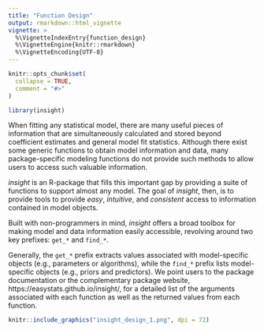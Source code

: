 ```yaml
---
title: "Function Design"
output: rmarkdown::html_vignette
vignette: >
  %\VignetteIndexEntry{function_design}
  %\VignetteEngine{knitr::rmarkdown}
  %\VignetteEncoding{UTF-8}
---
```


```r
knitr::opts_chunk$set(
  collapse = TRUE,
  comment = "#>"
)
```

```r
library(insight)
```

When fitting any statistical model, there are many useful pieces of information that are simultaneously calculated and stored beyond coefficient estimates and general model fit statistics. Although there exist some generic functions to obtain model information and data, many package-specific modeling functions do not provide such methods to allow users to access such valuable information. 

*insight* is an R-package that fills this important gap by providing a suite of functions to support almost any model. The goal of *insight*, then, is to provide tools to provide *easy*, *intuitive*, and *consistent* access to information contained in model objects. 

Built with non-programmers in mind, *insight* offers a broad toolbox for making model and data information easily accessible, revolving around two key prefixes: `get_*` and `find_*`. 

Generally, the `get_*` prefix extracts values associated with model-specific objects (e.g., parameters or algorithms), while the `find_*` prefix lists model-specific objects (e.g., priors and predictors). We point users to the package documentation or the complementary package website, https://easystats.github.io/insight/, for a detailed list of the arguments associated with each function as well as the returned values from each function.

```r
knitr::include_graphics("insight_design_1.png", dpi = 72)
```

